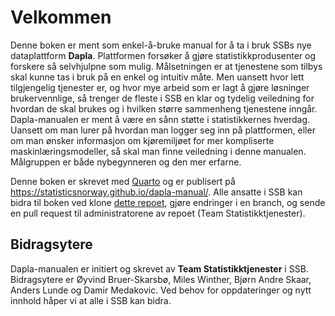 # Velkommen {.unnumbered}

Denne boken er ment som enkel-å-bruke manual for å ta i bruk SSBs nye dataplattform **Dapla**. Plattformen forsøker å gjøre statistikkprodusenter og forskere så selvhjulpne som mulig. Målsetningen er at tjenestene som tilbys skal kunne tas i bruk på en enkel og intuitiv måte. Men uansett hvor lett tilgjengelig tjenester er, og hvor mye arbeid som er lagt å gjøre løsninger brukervennlige, så trenger de fleste i SSB en klar og tydelig veiledning for hvordan de skal brukes og i hvilken større sammenheng tjenestene inngår. Dapla-manualen er ment å være en sånn støtte i statistikkernes hverdag. Uansett om man lurer på hvordan man logger seg inn på plattformen, eller om man ønsker informasjon om kjøremiljøet for mer kompliserte maskinlæringsmodeller, så skal man finne veiledning i denne manualen. Målgruppen er både nybegynneren og den mer erfarne.  

::: {.callout-note appearance="simple"}
Denne boken er skrevet med [Quarto](https://quarto.org/) og er publisert på <https://statisticsnorway.github.io/dapla-manual/>. Alle ansatte i SSB kan bidra til boken ved klone [dette repoet](https://github.com/statisticsnorway/dapla-manual), gjøre endringer i en branch, og sende en pull request til administratorene av repoet (Team Statistikktjenester). 
:::

## Bidragsytere {.unnumbered}

Dapla-manualen er initiert og skrevet av **Team Statistikktjenester** i SSB. Bidragsytere er Øyvind Bruer-Skarsbø, Miles Winther, Bjørn Andre Skaar, Anders Lunde og Damir Medakovic. Ved behov for oppdateringer og nytt innhold håper vi at alle i SSB kan bidra. 